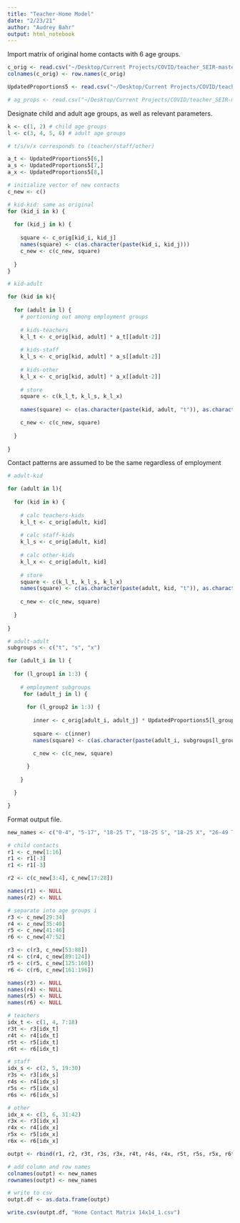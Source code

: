 ```yaml
---
title: "Teacher-Home Model"
date: "2/23/21"
author: "Audrey Bahr"
output: html_notebook
---
```


Import matrix of original home contacts with 6 age groups.
```r
c_orig <- read.csv("~/Desktop/Current Projects/COVID/teacher_SEIR-master/Teacher Matrices R/home_orig_mx.csv", row.names=1)
colnames(c_orig) <- row.names(c_orig)

UpdatedProportions5 <- read.csv("~/Desktop/Current Projects/COVID/teacher_SEIR-master/Teacher Matrices R/UpdatedProportions5.csv", stringsAsFactors=FALSE, row.names = 1)

# ag_props <- read.csv("~/Desktop/Current Projects/COVID/teacher_SEIR-master/Teacher Matrices R/ag_props_updated.csv", row.names=1, header = FALSE)
```

Designate child and adult age groups, as well as relevant parameters.
```r
k <- c(1, 2) # child age groups
l <- c(3, 4, 5, 6) # adult age groups

# t/s/v/x corresponds to (teacher/staff/other)

a_t <- UpdatedProportions5[6,]
a_s <- UpdatedProportions5[7,]
a_x <- UpdatedProportions5[8,]

# initialize vector of new contacts
c_new <- c()

```

```r
# kid-kid: same as original
for (kid_i in k) {
  
  for (kid_j in k) {
    
    square <- c_orig[kid_i, kid_j]
    names(square) <- c(as.character(paste(kid_i, kid_j)))
    c_new <- c(c_new, square)
    
  }
}
```


```r
# kid-adult

for (kid in k){
  
  for (adult in l) {
    # portioning out among employment groups
    
    # kids-teachers
    k_l_t <- c_orig[kid, adult] * a_t[[adult-2]] 
    
    # kids-staff
    k_l_s <- c_orig[kid, adult] * a_s[[adult-2]]
    
    # kids-other
    k_l_x <- c_orig[kid, adult] * a_x[[adult-2]]
    
    # store
    square <- c(k_l_t, k_l_s, k_l_x)
    
    names(square) <- c(as.character(paste(kid, adult, "t")), as.character(paste(kid, adult, "s")), as.character(paste(kid, adult, "x"))) # as character k, l t/s/x 

    c_new <- c(c_new, square)
    
  }
  
}
```

Contact patterns are assumed to be the same regardless of employment
```r
# adult-kid

for (adult in l){
  
  for (kid in k) {
    
    # calc teachers-kids
    k_l_t <- c_orig[adult, kid] 
    
    # calc staff-kids
    k_l_s <- c_orig[adult, kid] 
    
    # calc other-kids
    k_l_x <- c_orig[adult, kid] 
    
    # store
    square <- c(k_l_t, k_l_s, k_l_x)
    names(square) <- c(as.character(paste(adult, kid, "t")), as.character(paste(adult, kid, "s")), as.character(paste(adult, kid, "x"))) # as character k, l t/s/x
  
    c_new <- c(c_new, square)
    
  }
  
}
```

```r
# adult-adult
subgroups <- c("t", "s", "x")

for (adult_i in l) {
  
  for (l_group1 in 1:3) {
    
    # employment subgroups 
     for (adult_j in l) {
      
      for (l_group2 in 1:3) {
        
        inner <- c_orig[adult_i, adult_j] * UpdatedProportions5[l_group2+5, adult_j-2] 
         
        square <- c(inner)
        names(square) <- c(as.character(paste(adult_i, subgroups[l_group1], adult_j, subgroups[l_group2])))

        c_new <- c(c_new, square)
        
      }
      
    }

  }

}
```

Format output file.
```r
new_names <- c("0-4", "5-17", "18-25 T", "18-25 S", "18-25 X", "26-49 T", "26-49 S", "26-49 X", "50-64 T", "50-64 S", "50-64 X", "65+ T", "65+ S", "65+ X")

# child contacts
r1 <- c_new[1:16]
r1 <- r1[-3]
r1 <- r1[-3]

r2 <- c(c_new[3:4], c_new[17:28])

names(r1) <- NULL
names(r2) <- NULL

# separate into age groups i
r3 <- c_new[29:34]
r4 <- c_new[35:40]
r5 <- c_new[41:46]
r6 <- c_new[47:52]

r3 <- c(r3, c_new[53:88])
r4 <- c(r4, c_new[89:124])
r5 <- c(r5, c_new[125:160])
r6 <- c(r6, c_new[161:196])

names(r3) <- NULL
names(r4) <- NULL
names(r5) <- NULL
names(r6) <- NULL

# teachers
idx_t <- c(1, 4, 7:18)
r3t <- r3[idx_t]
r4t <- r4[idx_t]
r5t <- r5[idx_t]
r6t <- r6[idx_t]

# staff
idx_s <- c(2, 5, 19:30)
r3s <- r3[idx_s]
r4s <- r4[idx_s]
r5s <- r5[idx_s]
r6s <- r6[idx_s]

# other
idx_x <- c(3, 6, 31:42)
r3x <- r3[idx_x]
r4x <- r4[idx_x]
r5x <- r5[idx_x]
r6x <- r6[idx_x]

outpt <- rbind(r1, r2, r3t, r3s, r3x, r4t, r4s, r4x, r5t, r5s, r5x, r6t, r6s, r6x)

# add column and row names
colnames(outpt) <- new_names
rownames(outpt) <- new_names

# write to csv
outpt.df <- as.data.frame(outpt)

write.csv(outpt.df, "Home Contact Matrix 14x14_1.csv")
```